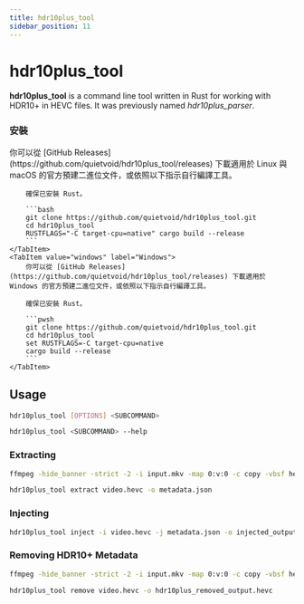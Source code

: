 ```yaml
---
title: hdr10plus_tool
sidebar_position: 11
---
```



# hdr10plus_tool

**hdr10plus_tool** is a command line tool written in Rust for working with HDR10+ in HEVC files. It was previously named *hdr10plus_parser*.

### 安裝

<Tabs>
    <TabItem value="unixlike" label="Linux 與 macOS">
        你可以從 [GitHub Releases](https://github.com/quietvoid/hdr10plus_tool/releases) 下載適用於 Linux 與 macOS 的官方預建二進位文件，或依照以下指示自行編譯工具。

        確保已安裝 Rust。

        ```bash
        git clone https://github.com/quietvoid/hdr10plus_tool.git
        cd hdr10plus_tool
        RUSTFLAGS="-C target-cpu=native" cargo build --release
        ```
    </TabItem>
    <TabItem value="windows" label="Windows">
        你可以從 [GitHub Releases](https://github.com/quietvoid/hdr10plus_tool/releases) 下載適用於 Windows 的官方預建二進位文件，或依照以下指示自行編譯工具。

        確保已安裝 Rust。

        ```pwsh
        git clone https://github.com/quietvoid/hdr10plus_tool.git
        cd hdr10plus_tool
        set RUSTFLAGS=-C target-cpu=native 
        cargo build --release
        ```
    </TabItem>
</Tabs>

## Usage

```bash title="General usage"
hdr10plus_tool [OPTIONS] <SUBCOMMAND>
```
```bash title="Get more options for a subcommand"
hdr10plus_tool <SUBCOMMAND> --help
```
### Extracting
```bash title="Extract using FFmpeg pipe (Recommended)"
ffmpeg -hide_banner -strict -2 -i input.mkv -map 0:v:0 -c copy -vbsf hevc_mp4toannexb -f hevc - | hdr10plus_tool extract -o metadata.json -
```
```bash title="Extract from raw bitstream"
hdr10plus_tool extract video.hevc -o metadata.json
```
### Injecting

```bash title="Inject to raw bitstream"
hdr10plus_tool inject -i video.hevc -j metadata.json -o injected_output.hevc
```
### Removing HDR10+ Metadata

```bash title="Remove using FFmpeg pipe (Recommended)"
ffmpeg -hide_banner -strict -2 -i input.mkv -map 0:v:0 -c copy -vbsf hevc_mp4toannexb -f hevc - | hdr10plus_tool remove -
```
```bash title="Remove from raw bitstream"
hdr10plus_tool remove video.hevc -o hdr10plus_removed_output.hevc
```